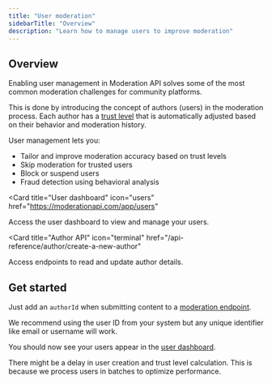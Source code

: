 ```yaml
---
title: "User moderation"
sidebarTitle: "Overview"
description: "Learn how to manage users to improve moderation"
---
```


## Overview

Enabling user management in Moderation API solves some of the most common moderation challenges for community platforms.

This is done by introducing the concept of authors (users) in the moderation process. Each author has a [trust level](/users/trust-levels) that is automatically adjusted based on their behavior and moderation history.

User management lets you:

- Tailor and improve moderation accuracy based on trust levels
- Skip moderation for trusted users
- Block or suspend users
- Fraud detection using behavioral analysis

<CardGroup cols={2}>

<Card
  title="User dashboard"
  icon="users"
  href="https://moderationapi.com/app/users"
>
  Access the user dashboard to view and manage your users.
</Card>

<Card
  title="Author API"
  icon="terminal"
  href="/api-reference/author/create-a-new-author"
>
  Access endpoints to read and update author details.
</Card>

</CardGroup>

## Get started

Just add an `authorId` when submitting content to a [moderation
endpoint](/api-reference).

We recommend using the user ID from your system
but any unique identifier like email or username will work.

You should now see your users appear in the [user dashboard](https://moderationapi.com/app/users).

<Note>
  There might be a delay in user creation and trust level calculation. This is
  because we process users in batches to optimize performance.
</Note>
